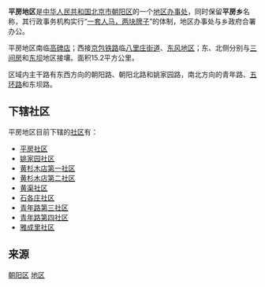 {{中国乡级行政区
|景观照片文件名 = Beijing Chaoyang Joy City (20210118171146).jpg
|景观照片描述 = 位于朝阳北路与青年路交叉口东北象限的北京朝阳大悦城
|汉语拼音 = 
|其他语言 = 
|其他语言名称 = 
|旧称 = 
|地名出处 = 
|位置图文件名 = 
|位置图描述 = 
|自定义图片= 
|建置时间 = 
|政府驻地 = 
|毗邻 = 
|总面积 = 
|总人口 = 
|总人口年份 = 
|户籍人口 = 
|户籍人口年份 = 
|常住人口 = 
|常住人口年份 = 
|人口密度 = 
|GDP = 
|GDP年份 = 
|邮政编码 = 
|电话区号 = 10
|官方网站 = 
|网站名称 = 
|11/01/05/029/000}}

'''平房地区'''是[[中华人民共和国|中华人民共和国]][[北京市|北京市]][[朝阳区_(北京市)|朝阳区]]的一个[[地区办事处|地区办事处]]，同时保留'''平房乡'''名称，其行政事务机构实行“[[一套人马，两块牌子|一套人马，两块牌子]]”的体制，地区办事处与乡政府合署办公。

平房地区南临[[高碑店|高碑店]]；西接[[京包铁路|京包铁路]]临[[八里庄街道|八里庄街道]]、[[东风地区|东风地区]]；东、北侧分别与[[三间房|三间房]]和[[东坝|东坝]]地区接壤。面积15.2平方公里。

区域内主干路有东西方向的朝阳路、朝阳北路和姚家园路，南北方向的青年路、[[北京五环路|五环路]]和东坝路。

==下辖社区==
平房地区目前下辖的[[社区|社区]]有：
*[[平房社区|平房社区]]
*[[姚家园社区|姚家园社区]]
*[[黄杉木店第一社区|黄杉木店第一社区]]
*[[黄杉木店第二社区|黄杉木店第二社区]]
*[[黄渠社区|黄渠社区]]
*[[石各庄社区|石各庄社区]]
*[[青年路第三社区|青年路第三社区]]
*[[青年路第四社区|青年路第四社区]]
*[[雅成里社区|雅成里社区]]

==来源==
{{Reflist|2}}

{{北京市朝阳区行政区划}}
{{北京行政区划小作品}}

[[Category:北京市地区|朝阳区]]
[[Category:北京市朝阳区行政区划|地区]]